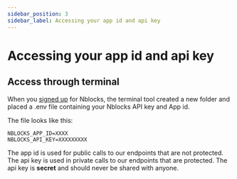 ```yaml
---
sidebar_position: 3
sidebar_label: Accessing your app id and api key
---
```


# Accessing your app id and api key

## Access through terminal
When you [signed up](/docs/getting-started/signup) for Nblocks, the terminal tool created a new folder and placed a .env file containing your Nblocks API key and App id. 

The file looks like this:

```shell title=".env"
NBLOCKS_APP_ID=XXXX
NBLOCKS_API_KEY=XXXXXXXXX
```

The app id is used for public calls to our endpoints that are not protected.   
The api key is used in private calls to our endpoints that are protected. The api key is **secret** and should never be shared with anyone.